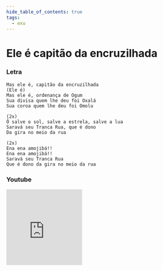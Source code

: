 ```yaml
---
hide_table_of_contents: true
tags:
  - exu
---
```


# Ele é capitão da encruzilhada

### Letra

```text
Mas ele é, capitão da encruzilhada
(Ele é)
Mas ele é, ordenança de Ogum
Sua divisa quem lhe deu foi Oxalá
Sua coroa quem lhe deu foi Omolu

(2x)
Ô salve o sol, salve a estrela, salve a lua
Saravá seu Tranca Rua, que é dono
Da gira no meio da rua

(2x)
Ena ena amojibá!!
Ena ena amojibá!!
Saravá seu Tranca Rua
Que é dono da gira no meio da rua
```

### Youtube

<iframe
  width="200"
  height="200"
  src="https://www.youtube.com/embed/sZ1LjWeqqDA"
  title="YouTube video player"
  frameborder="0"
  allow="accelerometer; autoplay; clipboard-write; encrypted-media; gyroscope; picture-in-picture; web-share"
  referrerpolicy="strict-origin-when-cross-origin"
  allowfullscreen
></iframe>

